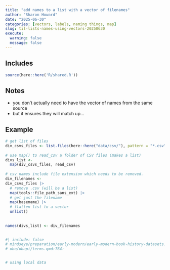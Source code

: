```yaml
---
title: "add names to a list with a vector of filenames"
author: "Sharon Howard"
date: "2025-06-30"
categories: [vectors, labels, naming things, map]
slug: til-lists-names-using-vectors-20250630
execute:
  warning: false
  message: false
---
```


## Includes

```r
source(here::here('R/shared.R'))
```

## Notes

-  you don't actually need to have the vector of names from the same source 
-  but it ensures they will match up... 




## Example

```r
# get list of files 
div_csvs_files <- list.files(here::here("data/csv/"), pattern = "*.csv", full.names = T) 
 
# use map() to read_csv a folder of CSV files (makes a list) 
divs_list <- 
  map(div_csvs_files, read_csv)  
 
# csv names include file extension which needs to be removed.  
div_filenames <-  
div_csvs_files |> 
  # remove .csv (will be a list) 
  map(tools::file_path_sans_ext) |> 
  # get just the filename 
  map(basename) |> 
  # flatten list to a vector 
  unlist() 
 
 
names(divs_list) <- div_filenames 
 

```



```r
#| include: false
# mindseye/preparation/early-modern/early-modern-book-history-datasets.qmd:683:  
# obo/obapi/terms.qmd:764:  


# using local data
```
